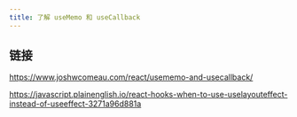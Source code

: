 ```yaml
---
title: 了解 useMemo 和 useCallback
---
```


## 链接

https://www.joshwcomeau.com/react/usememo-and-usecallback/


https://javascript.plainenglish.io/react-hooks-when-to-use-uselayouteffect-instead-of-useeffect-3271a96d881a